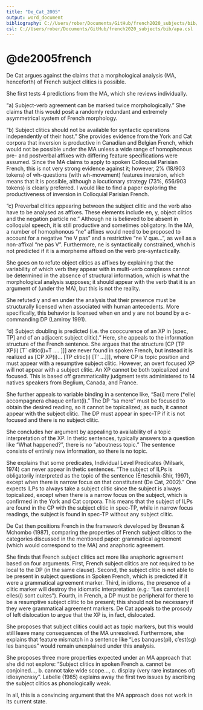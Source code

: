 ```yaml
---
title: "De_Cat_2005"
output: word_document
bibliography: C://Users/rober/Documents/GitHub/french2020_subjects/bib/final.bib
csl: C://Users/rober/Documents/GitHub/french2020_subjects/bib/apa.csl
---
```


# @de2005french

De Cat argues against the claims that a morphological analysis (MA, henceforth) of French subject clitics is possible.

She first tests 4 predictions from the MA, which she reviews individually.

"a) Subject-verb agreement can be marked twice morphologically." She claims that this would posit a randomly redundant and extremely asymmetrical system of French morphology.

"b) Subject clitics should not be available for syntactic operations independently of their host." She provides evidence from the York and Cat corpora that inversion is productive in Canadian and Belgian French, which would not be possible under the MA unless a wide range of homophonous pre- and postverbal affixes with differing feature specifications were assumed. Since the MA claims to apply to spoken Colloquial Parisian French, this is not very strong evidence against it; however, 2% (18/903 tokens) of wh-questions (with wh-movement) features inversion, which means that it is possible, although a locutionary strategy (73%, 656/903 tokens) is clearly preferred. I would like to find a paper exploring the productiveness of inversion in Colloquial Parisian French.

"c) Preverbal clitics appearing between the subject clitic and the verb also have to be analysed as affixes. These elements include en, y, object clitics and the negation particle ne." Although ne is believed to be absent in colloquial speech, it is still productive and sometimes obligatory. In the MA, a number of homophonous "ne" affixes would need to be proposed to account for a negative "ne V pas" and a restrictive "ne V que...", as well as a non-affixal "ne pas V". Furthermore, ne is syntactically constrained, whch is not predicted if it is a morpheme affixed on the verb pre-syntactically.

She goes on to refute object clitics as affixes by explaining that the variability of which verb they appear with in multi-verb complexes cannot be determined in the absence of structural information, which is what the morphological analysis supposes; it should appear with the verb that it is an argument of (under the MA), but this is not the reality.

She refuted y and en under the analysis that their presence must be structurally licensed when associated with human antecedents. More specifically, this behavior is licensed when en and y are not bound by a c-commanding DP (Lamiroy 1991).


"d) Subject doubling is predicted (i.e. the cooccurence of an XP in [spec, TP] and of an adjacent subject clitic)." Here, she appeals to the information structure of the French sentence. She argues that the structure [CP [TP XP(i) [T` clitic(i)+T .... ]]] are never found in spoken French, but instead it is realized as [CP XP(i)... [TP clitic(i) [T' ...]]], where CP is topic position and must appear with a resumptive subject clitic. However, an overt focused XP will not appear with a subject clitic. An XP cannot be both topicalized and focused. This is based off grammaticality judgment tests administered to 14 natives speakers from Beglium, Canada, and France.

She further appeals to variable binding in a sentence like, "Sa(i) mere (*elle) accompagnera chaque enfant(i)." The DP "sa mere" must be focused to obtain the desired reading, so it cannot be topicalized; as such, it cannot appear with the subject clitic. The DP must appear in spec-TP if it is not focused and there is no subject clitic.

She concludes her argument by appealing to availability of a topic interpretation of the XP. In thetic sentences, typically answers to a question like "What happened?", there is no "aboutness topic." The sentence consists of entirely new information, so there is no topic. 

She explains that some predicates, Individual Level Predicates (Milsark, 1974) can never appear in thetic sentences. "The subject of ILPs is obligatorily interpreted as the topic of the sentence (Erteschik-Shir, 1997), except when there is narrow focus on that constitutent (De Cat, 2002)." One expects ILPs to always take a subject clitic since the subject is always topicalized, except when there is a narrow focus on the subject, which is confirmed in the York and Cat corpora. This means that the subject of ILPs are found in the CP with the subject clitic in spec-TP, while in narrow focus readings, the subject is found in spec-TP without any subject clitic.

De Cat then positions French in the framework developed by Bresnan & Mchombo (1987), comparing the properties of French subject clitics to the categories discussed in the mentioned paper: grammatical agreement (which would correspond to the MA) and anaphoric agreement.

She finds that French subject clitics act more like anaphoric agreement based on four arguments. First, French subject clitics are not required to be local to the DP (in the same clause). Second, the subject clitic is not able to be present in subject questions in Spoken French, which is predicted if it were a grammatical agreement marker. Third, in idioms, the presence of a clitic marker will destroy the idiomatic interpretation (e.g.: "Les carrotes(i) elles(i) sont cuites"). Fourth, in French, a DP must be peripheral for there to be a resumptive subject clitic to be present; this should not be necessary if they were grammatical agreement markers. De Cat appeals to the prosody of left dislocation to argue that the XP is, in fact, dislocated.

She proposes that subject clitics could act as topic markers, but this would still leave many consequences of the MA unresolved. Furthermore, she explains that feature mismatch in a sentence like "Les banques(pl), c'est(sg) les banques" would remain unexplained under this analysis.

She proposes three more properties expected under an MA approach that she did not explore: "Subject clitics in spoken French a. cannot be conjoined..., b. cannot take wide scope..., c. display (very rare instances of) idiosyncrasy". Labelle (1985) explains away the first two issues by ascribing the subject clitics as phonologically weak.

In all, this is a convincing argument that the MA approach does not work in its current state.